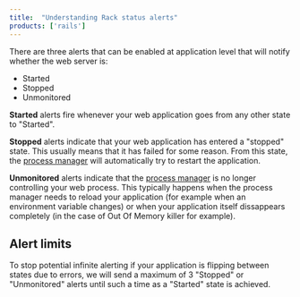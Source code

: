 ```yaml
---
title:  "Understanding Rack status alerts"
products: ['rails']
---
```


There are three alerts that can be enabled at application level that will notify whether the web server is:

* Started
* Stopped
* Unmonitored

**Started** alerts fire whenever your web application goes from any other state to "Started". 

**Stopped** alerts indicate that your web application has entered a "stopped" state. This usually means that it has failed for some reason. From this state, the [process manager](/:product/:version?/servers/systemd) will automatically try to restart the application. 

**Unmonitored** alerts indicate that the [process manager](/:product/:version?/servers/systemd) is no longer controlling your web process. This typically happens when the process manager needs to reload your application (for example when an environment variable changes) or when your application itself dissappears completely (in the case of Out Of Memory killer for example).

## Alert limits

To stop potential infinite alerting if your application is flipping between states due to errors, we will send a maximum of 3 "Stopped" or "Unmonitored" alerts until such a time as a "Started" state is achieved.